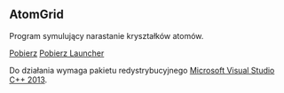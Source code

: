 == AtomGrid ==

Program symulujący narastanie kryształków atomów.

[https://github.com/rarvolt/AtomGrid/blob/master/Release/AtomGrid.exe Pobierz]
[https://github.com/rarvolt/AtomGrid/blob/master/AtomGrid-Launcher.exe Pobierz Launcher]


Do działania wymaga pakietu redystrybucyjnego [http://www.microsoft.com/en-us/download/details.aspx?id=40784 Microsoft Visual Studio C++ 2013].
